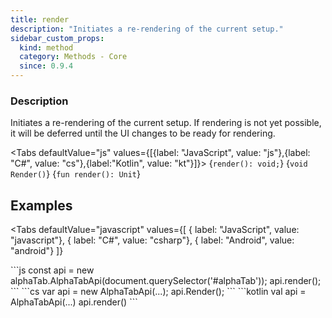 ```yaml
---
title: render
description: "Initiates a re-rendering of the current setup."
sidebar_custom_props:
  kind: method
  category: Methods - Core
  since: 0.9.4
---
```



<SinceBadge since="0.9.4" />

### Description
Initiates a re-rendering of the current setup. If rendering is not yet possible, it will be deferred until the UI changes to be ready for rendering.

<Tabs defaultValue="js" values={[{label: "JavaScript", value: "js"},{label: "C#", value: "cs"},{label:"Kotlin", value: "kt"}]}>
<TabItem value="js">
<CodeBlock language="ts">{`render(): void;`}</CodeBlock>
</TabItem>
<TabItem value="cs">
<CodeBlock language="csharp">{`void Render()`}</CodeBlock>
</TabItem>
<TabItem value="kt">
<CodeBlock language="kotlin">{`fun render(): Unit`}</CodeBlock>
</TabItem>
</Tabs>


## Examples

<Tabs
    defaultValue="javascript"
    values={[
      { label: "JavaScript", value: "javascript"},
      { label: "C#", value: "csharp"},
      { label: "Android", value: "android"}
    ]}
>
<TabItem value="javascript">
```js
const api = new alphaTab.AlphaTabApi(document.querySelector('#alphaTab'));
api.render();
```
</TabItem>
<TabItem value="csharp">
```cs
var api = new AlphaTabApi<MyControl>(...);
api.Render();
```
</TabItem>
<TabItem value="android">
```kotlin
val api = AlphaTabApi<MyControl>(...)
api.render()
```
</TabItem>
</Tabs>
